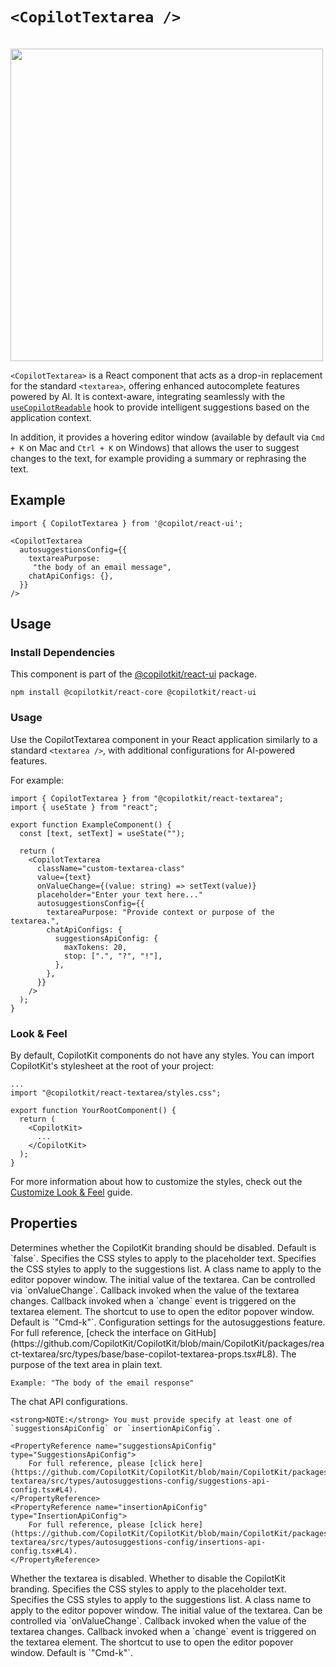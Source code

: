 


# `<CopilotTextarea />`

<br/>
<img src="/images/CopilotTextarea.gif" width="500" />
 
`<CopilotTextarea>` is a React component that acts as a drop-in replacement for the standard `<textarea>`,
 offering enhanced autocomplete features powered by AI. It is context-aware, integrating seamlessly with the
[`useCopilotReadable`](/reference/hooks/useCopilotReadable) hook to provide intelligent suggestions based on the application context.
 
In addition, it provides a hovering editor window (available by default via `Cmd + K` on Mac and `Ctrl + K` on Windows) that allows the user to
suggest changes to the text, for example providing a summary or rephrasing the text.
 
## Example
 
```tsx
import { CopilotTextarea } from '@copilot/react-ui';
 
<CopilotTextarea
  autosuggestionsConfig={{
    textareaPurpose:
     "the body of an email message",
    chatApiConfigs: {},
  }}
/>
```
 
## Usage
 
### Install Dependencies
 
This component is part of the [@copilotkit/react-ui](https://npmjs.com/package/@copilotkit/react-ui) package.
 
```shell npm2yarn \"@copilotkit/react-ui"\
npm install @copilotkit/react-core @copilotkit/react-ui
```
 
### Usage
 
Use the CopilotTextarea component in your React application similarly to a standard `<textarea />`,
with additional configurations for AI-powered features.
 
For example:
 
```tsx
import { CopilotTextarea } from "@copilotkit/react-textarea";
import { useState } from "react";
 
export function ExampleComponent() {
  const [text, setText] = useState("");
 
  return (
    <CopilotTextarea
      className="custom-textarea-class"
      value={text}
      onValueChange={(value: string) => setText(value)}
      placeholder="Enter your text here..."
      autosuggestionsConfig={{
        textareaPurpose: "Provide context or purpose of the textarea.",
        chatApiConfigs: {
          suggestionsApiConfig: {
            maxTokens: 20,
            stop: [".", "?", "!"],
          },
        },
      }}
    />
  );
}
```
 
### Look & Feel
 
By default, CopilotKit components do not have any styles. You can import CopilotKit's stylesheet at the root of your project:
```tsx fileName="YourRootComponent.tsx" {2}
...
import "@copilotkit/react-textarea/styles.css";
 
export function YourRootComponent() {
  return (
    <CopilotKit>
      ...
    </CopilotKit>
  );
}
```
For more information about how to customize the styles, check out the [Customize Look & Feel](/concepts/customize-look-and-feel) guide.

## Properties

<PropertyReference name="disableBranding" type="boolean"  > 
Determines whether the CopilotKit branding should be disabled. Default is `false`.
</PropertyReference>

<PropertyReference name="placeholderStyle" type="React.CSSProperties"  > 
Specifies the CSS styles to apply to the placeholder text.
</PropertyReference>

<PropertyReference name="suggestionsStyle" type="React.CSSProperties"  > 
Specifies the CSS styles to apply to the suggestions list.
</PropertyReference>

<PropertyReference name="hoverMenuClassname" type="string"  > 
A class name to apply to the editor popover window.
</PropertyReference>

<PropertyReference name="value" type="string"  > 
The initial value of the textarea. Can be controlled via `onValueChange`.
</PropertyReference>

<PropertyReference name="onValueChange" type="(value: string) => void"  > 
Callback invoked when the value of the textarea changes.
</PropertyReference>

<PropertyReference name="onChange" type="(event: React.ChangeEvent<HTMLTextAreaElement>) => void"  > 
Callback invoked when a `change` event is triggered on the textarea element.
</PropertyReference>

<PropertyReference name="shortcut" type="string"  > 
The shortcut to use to open the editor popover window. Default is `"Cmd-k"`.
</PropertyReference>

<PropertyReference name="autosuggestionsConfig" type="AutosuggestionsConfigUserSpecified" required > 
Configuration settings for the autosuggestions feature.
  For full reference, [check the interface on GitHub](https://github.com/CopilotKit/CopilotKit/blob/main/CopilotKit/packages/react-textarea/src/types/base/base-copilot-textarea-props.tsx#L8).
 
  <PropertyReference name="textareaPurpose" type="string" required={true} >
    The purpose of the text area in plain text.
 
    Example: "The body of the email response"
  </PropertyReference>
 
  <PropertyReference name="chatApiConfigs" type="ChatApiConfigs" >
    The chat API configurations.
 
    <strong>NOTE:</strong> You must provide specify at least one of `suggestionsApiConfig` or `insertionApiConfig`.
 
    <PropertyReference name="suggestionsApiConfig" type="SuggestionsApiConfig">
        For full reference, please [click here](https://github.com/CopilotKit/CopilotKit/blob/main/CopilotKit/packages/react-textarea/src/types/autosuggestions-config/suggestions-api-config.tsx#L4).
    </PropertyReference>
    <PropertyReference name="insertionApiConfig" type="InsertionApiConfig">
        For full reference, please [click here](https://github.com/CopilotKit/CopilotKit/blob/main/CopilotKit/packages/react-textarea/src/types/autosuggestions-config/insertions-api-config.tsx#L4).
    </PropertyReference>
  </PropertyReference>
 
  <PropertyReference name="disabled" type="boolean" >
    Whether the textarea is disabled.
  </PropertyReference>
 
  <PropertyReference name="disableBranding" type="boolean" >
    Whether to disable the CopilotKit branding.
  </PropertyReference>
 
  <PropertyReference name="placeholderStyle" type="React.CSSProperties" >
    Specifies the CSS styles to apply to the placeholder text.
  </PropertyReference>
 
  <PropertyReference name="suggestionsStyle" type="React.CSSProperties" >
    Specifies the CSS styles to apply to the suggestions list.
  </PropertyReference>
 
  <PropertyReference name="hoverMenuClassname" type="string" >
    A class name to apply to the editor popover window.
  </PropertyReference>
 
  <PropertyReference name="value" type="string" >
    The initial value of the textarea. Can be controlled via `onValueChange`.
  </PropertyReference>
 
  <PropertyReference name="onValueChange" type="(value: string) => void" >
    Callback invoked when the value of the textarea changes.
  </PropertyReference>
 
  <PropertyReference name="onChange" type="(event: React.ChangeEvent<HTMLTextAreaElement>) => void" >
    Callback invoked when a `change` event is triggered on the textarea element.
  </PropertyReference>
 
  <PropertyReference name="shortcut" type="string" >
    The shortcut to use to open the editor popover window. Default is `"Cmd-k"`.
  </PropertyReference>
</PropertyReference>

